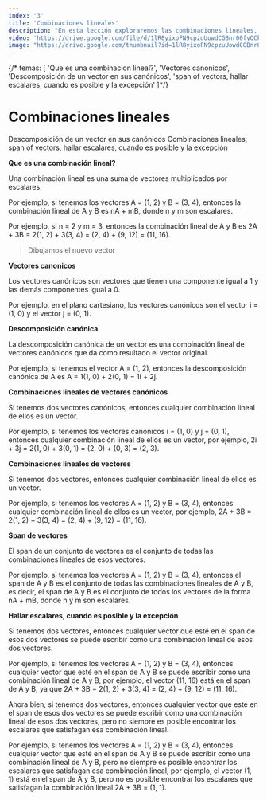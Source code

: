 ```yaml
---
index: '3'
title: 'Combinaciones lineales'
description: "En esta lección exploraremos las combinaciones lineales, los vectores canónicos y la descomposición vectorial. También analizaremos el concepto de 'generado' y su relevancia en el estudio de los vectores. Además, abordaremos los escalares y los sistemas de ecuaciones, elementos fundamentales en el ámbito de la álgebra lineal."
video: 'https://drive.google.com/file/d/1lR8yixoFN9cpzuUowdCGBnr00fyOCkv2/preview'
image: "https://drive.google.com/thumbnail?id=1lR8yixoFN9cpzuUowdCGBnr00fyOCkv2"
---
```


{/* temas: [
    'Que es una combinacion lineal?',
    'Vectores canonicos',
    'Descomposición de un vector en sus canónicos',
    'span of vectors, hallar escalares, cuando es posible y la excepción'
]*/}

# Combinaciones lineales

Descomposición de un vector en sus canónicos
Combinaciones lineales, span of vectors, hallar escalares, cuando es posible y la excepción


**Que es una combinación lineal?**

Una combinación lineal es una suma de vectores multiplicados por escalares.

Por ejemplo, si tenemos los vectores A = (1, 2) y B = (3, 4), entonces la combinación lineal de A y B es nA + mB, donde n y m son escalares.

Por ejemplo, si n = 2 y m = 3, entonces la combinación lineal de A y B es 2A + 3B = 2(1, 2) + 3(3, 4) = (2, 4) + (9, 12) = (11, 16).

> Dibujamos el nuevo vector

**Vectores canonicos**

Los vectores canónicos son vectores que tienen una componente igual a 1 y las demás componentes igual a 0.

Por ejemplo, en el plano cartesiano, los vectores canónicos son el vector i = (1, 0) y el vector j = (0, 1).

**Descomposición canónica**

La descomposición canónica de un vector es una combinación lineal de vectores canónicos que da como resultado el vector original.

Por ejemplo, si tenemos el vector A = (1, 2), entonces la descomposición canónica de A es A = 1(1, 0) + 2(0, 1) = 1i + 2j.

**Combinaciones lineales de vectores canónicos**

Si tenemos dos vectores canónicos, entonces cualquier combinación lineal de ellos es un vector.

Por ejemplo, si tenemos los vectores canónicos i = (1, 0) y j = (0, 1), entonces cualquier combinación lineal de ellos es un vector, por ejemplo, 2i + 3j = 2(1, 0) + 3(0, 1) = (2, 0) + (0, 3) = (2, 3).

**Combinaciones lineales de vectores**

Si tenemos dos vectores, entonces cualquier combinación lineal de ellos es un vector.

Por ejemplo, si tenemos los vectores A = (1, 2) y B = (3, 4), entonces cualquier combinación lineal de ellos es un vector, por ejemplo, 2A + 3B = 2(1, 2) + 3(3, 4) = (2, 4) + (9, 12) = (11, 16).

**Span de vectores**

El span de un conjunto de vectores es el conjunto de todas las combinaciones lineales de esos vectores.

Por ejemplo, si tenemos los vectores A = (1, 2) y B = (3, 4), entonces el span de A y B es el conjunto de todas las combinaciones lineales de A y B, es decir, el span de A y B es el conjunto de todos los vectores de la forma nA + mB, donde n y m son escalares.

**Hallar escalares, cuando es posible y la excepción**

Si tenemos dos vectores, entonces cualquier vector que esté en el span de esos dos vectores se puede escribir como una combinación lineal de esos dos vectores.

Por ejemplo, si tenemos los vectores A = (1, 2) y B = (3, 4), entonces cualquier vector que esté en el span de A y B se puede escribir como una combinación lineal de A y B, por ejemplo, el vector (11, 16) está en el span de A y B, ya que 2A + 3B = 2(1, 2) + 3(3, 4) = (2, 4) + (9, 12) = (11, 16).

Ahora bien, si tenemos dos vectores, entonces cualquier vector que esté en el span de esos dos vectores se puede escribir como una combinación lineal de esos dos vectores, pero no siempre es posible encontrar los escalares que satisfagan esa combinación lineal.

Por ejemplo, si tenemos los vectores A = (1, 2) y B = (3, 4), entonces cualquier vector que esté en el span de A y B se puede escribir como una combinación lineal de A y B, pero no siempre es posible encontrar los escalares que satisfagan esa combinación lineal, por ejemplo, el vector (1, 1) está en el span de A y B, pero no es posible encontrar los escalares que satisfagan la combinación lineal 2A + 3B = (1, 1).
